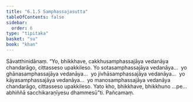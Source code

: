 ```yaml
---
title: "6.1.5 Samphassajasutta"
tableOfContents: false
sidebar:
  order: 6
type: "tipitaka"
basket: "su"
book: "khan"
---
```



<DynamicBreadcrumb />

<Division number="326" book="khan">

<Paragraph number="1101" book="khan">
Sāvatthinidānaṃ. “Yo, bhikkhave, cakkhusamphassajāya vedanāya chandarāgo, cittasseso upakkileso. Yo sotasamphassajāya vedanāya…  yo ghānasamphassajāya vedanāya…  yo jivhāsamphassajāya vedanāya…  yo kāyasamphassajāya vedanāya…  yo manosamphassajāya vedanāya chandarāgo, cittasseso upakkileso. Yato kho, bhikkhave, bhikkhuno …pe…  abhiññā sacchikaraṇīyesu dhammesū”ti.

</Paragraph>
</Division>

<Paragraph number="1102" type="center" book="khan">
Pañcamaṃ.
</Paragraph>